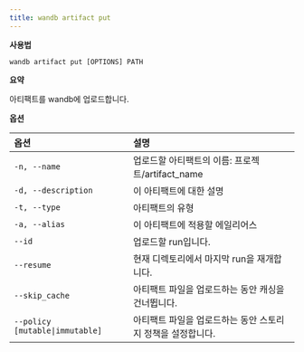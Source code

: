 ```yaml
---
title: wandb artifact put
---
```


**사용법**

`wandb artifact put [OPTIONS] PATH`

**요약**

아티팩트를 wandb에 업로드합니다.

**옵션**

| **옵션** | **설명** |
| :--- | :--- |
| `-n, --name` | 업로드할 아티팩트의 이름: 프로젝트/artifact_name |
| `-d, --description` | 이 아티팩트에 대한 설명 |
| `-t, --type` | 아티팩트의 유형 |
| `-a, --alias` | 이 아티팩트에 적용할 에일리어스 |
| `--id` | 업로드할 run입니다. |
| `--resume` | 현재 디렉토리에서 마지막 run을 재개합니다. |
| `--skip_cache` | 아티팩트 파일을 업로드하는 동안 캐싱을 건너뜁니다. |
| `--policy [mutable\|immutable]` | 아티팩트 파일을 업로드하는 동안 스토리지 정책을 설정합니다. |
